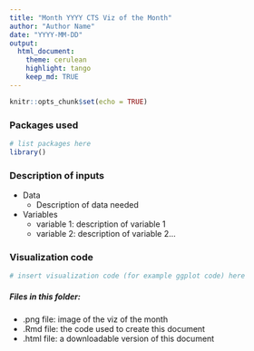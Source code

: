 ```yaml
---
title: "Month YYYY CTS Viz of the Month"
author: "Author Name"
date: "YYYY-MM-DD"
output:
  html_document:
    theme: cerulean
    highlight: tango
    keep_md: TRUE
---
```


```r
knitr::opts_chunk$set(echo = TRUE)
```

### Packages used
```r
# list packages here
library()
```

### Description of inputs

* Data
    + Description of data needed

* Variables
    + variable 1: description of variable 1
    + variable 2: description of variable 2...

### Visualization code
```r
# insert visualization code (for example ggplot code) here
```

##### Files in this folder:

- .png file: image of the viz of the month
- .Rmd file: the code used to create this document
- .html file: a downloadable version of this document